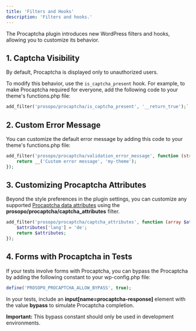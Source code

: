 ```yaml
---
title: 'Filters and Hooks'
description: 'Filters and hooks.'
---
```


The Procaptcha plugin introduces new WordPress filters and hooks, allowing you to customize its behavior.

## 1. Captcha Visibility

By default, Procaptcha is displayed only to unauthorized users.

To modify this behavior, use the `is_captcha_present` hook. 
For example, to make Procaptcha required for everyone, add the following code to your theme's functions.php file:

```php
add_filter('prosopo/procaptcha/is_captcha_present', '__return_true');`
```

## 2. Custom Error Message

You can customize the default error message by adding this code to your theme's functions.php file:

```php
add_filter('prosopo/procaptcha/validation_error_message', function (string $message): string {
    return __('Custom error message', 'my-theme');
});
```

## 3. Customizing Procaptcha Attributes

Beyond the style preferences in the plugin settings, you can customize any supported [Procaptcha data attributes](https://docs.prosopo.io/en/basics/client-side-rendering/#procaptcha-options) using the **prosopo/procaptcha/captcha_attributes** filter.

```php
add_filter('prosopo/procaptcha/captcha_attributes', function (array $attributes): array {
    $attributes['lang'] = 'de';
    return $attributes;
});
```

## 4. Forms with Procaptcha in Tests

If your tests involve forms with Procaptcha, you can bypass the Procaptcha by adding the following constant to your wp-config.php file:

```php
define('PROSOPO_PROCAPTCHA_ALLOW_BYPASS', true);
```

In your tests, include an **input[name=procaptcha-response]** element with the value **bypass** to simulate Procaptcha completion.

**Important:** This bypass constant should only be used in development environments.
